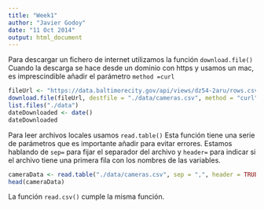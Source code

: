 ```yaml
---
title: "Week1"
author: "Javier Godoy"
date: "11 Oct 2014"
output: html_document
---
```


Para descargar un fichero de internet utilizamos la función `download.file()` Cuando la descarga se hace desde un dominio con https y usamos un mac, es imprescindible añadir el parámetro `method =curl`

```r
fileUrl <- "https://data.baltimorecity.gov/api/views/dz54-2aru/rows.csv?accessType=DOWNLOAD"
download.file(fileUrl, destfile = "./data/cameras.csv", method = "curl")
list.files("./data")
dateDownloaded <- date()
dateDownloaded
```

Para leer archivos locales usamos `read.table()` Esta función tiene una serie de parámetros que es importante añadir para evitar errores. Estamos hablando de `sep=` para fijar el separador del archivo y `header=` para indicar si el archivo tiene una primera fila con los nombres de las variables.

```r
cameraData <- read.table("./data/cameras.csv", sep = ",", header = TRUE)
head(cameraData)
```

La función `read.csv()` cumple la misma función. 

